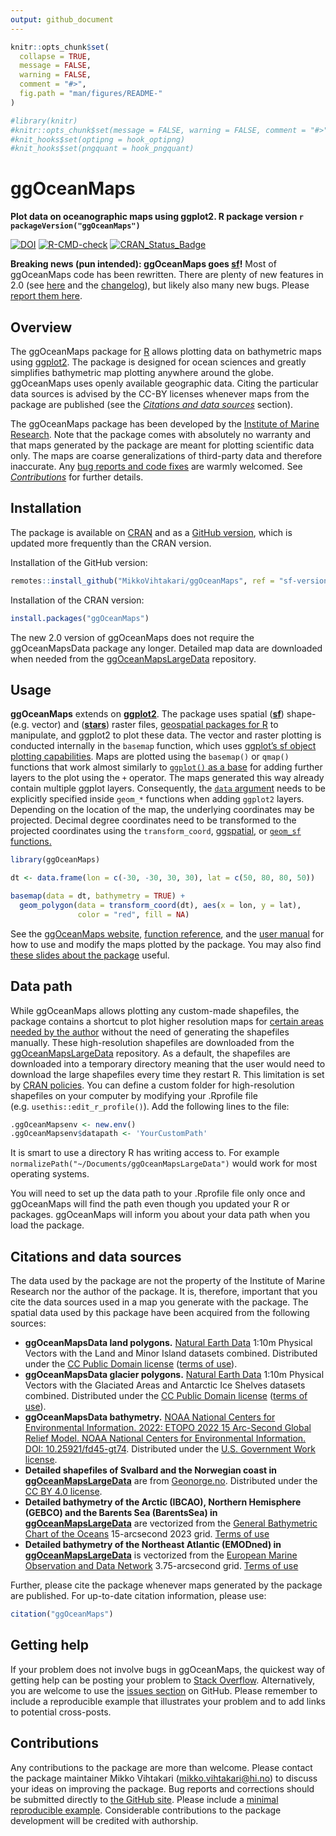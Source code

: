 ```yaml
---
output: github_document
---
```


```r
knitr::opts_chunk$set(
  collapse = TRUE,
  message = FALSE, 
  warning = FALSE,
  comment = "#>",
  fig.path = "man/figures/README-"
)
```

```r
#library(knitr)
#knitr::opts_chunk$set(message = FALSE, warning = FALSE, comment = "#>")
#knit_hooks$set(optipng = hook_optipng)
#knit_hooks$set(pngquant = hook_pngquant)
```


# ggOceanMaps
**Plot data on oceanographic maps using ggplot2. R package version `r packageVersion("ggOceanMaps")`**

<!-- badges: start -->
[![DOI](https://zenodo.org/badge/DOI/10.5281/zenodo.4554714.svg)](https://doi.org/10.5281/zenodo.4554714)
[![R-CMD-check](https://github.com/MikkoVihtakari/ggOceanMaps/workflows/R-CMD-check/badge.svg)](https://github.com/MikkoVihtakari/ggOceanMaps/actions)
[![CRAN_Status_Badge](https://www.r-pkg.org/badges/version/ggOceanMaps)](https://CRAN.R-project.org/package=ggOceanMaps)
<!-- badges: end -->

<!-- [![R-CMD-check](https://github.com/MikkoVihtakari/ggOceanMaps/workflows/R-CMD-check/badge.svg)](https://github.com/MikkoVihtakari/ggOceanMaps/actions/workflows/R-CMD-check.yaml) -->

**Breaking news (pun intended): ggOceanMaps goes [sf](https://r-spatial.github.io/sf/)!** Most of ggOceanMaps code has been rewritten. There are plenty of new features in 2.0 (see [here]() and the [changelog](https://mikkovihtakari.github.io/ggOceanMaps/news/index.html)), but likely also many new bugs. Please [report them here](https://github.com/MikkoVihtakari/ggOceanMaps/issues).

## Overview

The ggOceanMaps package for [R](https://www.r-project.org/) allows plotting data on bathymetric maps using [ggplot2](https://ggplot2.tidyverse.org/reference). The package is designed for ocean sciences and greatly simplifies bathymetric map plotting anywhere around the globe. ggOceanMaps uses openly available geographic data. Citing the particular data sources is advised by the CC-BY licenses whenever maps from the package are published (see the [*Citations and data sources*](#citations-and-data-sources) section). 

The ggOceanMaps package has been developed by the [Institute of Marine Research](https://www.hi.no/en). Note that the package comes with absolutely no warranty and that maps generated by the package are meant for plotting scientific data only. The maps are coarse generalizations of third-party data and therefore inaccurate. Any [bug reports and code fixes](https://github.com/MikkoVihtakari/ggOceanMaps/issues) are warmly welcomed. See [*Contributions*](#contributions) for further details.

## Installation

The package is available on [CRAN](https://CRAN.R-project.org/package=ggOceanMaps) and as a [GitHub version](https://github.com/MikkoVihtakari/ggOceanMaps), which is updated more frequently than the CRAN version. 

Installation of the GitHub version:

```r
remotes::install_github("MikkoVihtakari/ggOceanMaps", ref = "sf-version")
```

Installation of the CRAN version:

```r
install.packages("ggOceanMaps")
```

The new 2.0 version of ggOceanMaps does not require the ggOceanMapsData package any longer. Detailed map data are downloaded when needed from the [ggOceanMapsLargeData](#data-path) repository.

## Usage

**ggOceanMaps** extends on [**ggplot2**](http://ggplot2.tidyverse.org/reference/). The package uses spatial ([**sf**](https://r-spatial.github.io/sf/)) shape- (e.g. vector) and ([**stars**](https://r-spatial.github.io/stars/)) raster files, [geospatial packages for R](https://cran.r-project.org/web/views/Spatial.html) to manipulate, and ggplot2 to plot these data. The vector and raster plotting is conducted internally in the `basemap` function, which uses [ggplot's sf object plotting capabilities](https://ggplot2.tidyverse.org/reference/ggsf.html). Maps are plotted using the `basemap()` or `qmap()` functions that work almost similarly to [`ggplot()` as a base](https://ggplot2.tidyverse.org/reference/index.html) for adding further layers to the plot using the `+` operator. The maps generated this way already contain multiple ggplot layers. Consequently, the [`data` argument](https://ggplot2.tidyverse.org/reference/ggplot.html) needs to be explicitly specified inside `geom_*` functions when adding `ggplot2` layers. Depending on the location of the map, the underlying coordinates may be projected. Decimal degree coordinates need to be transformed to the projected coordinates using the `transform_coord`, [ggspatial](https://paleolimbot.github.io/ggspatial/), or [`geom_sf` functions.](https://ggplot2.tidyverse.org/reference/ggsf.html)

```r
library(ggOceanMaps)

dt <- data.frame(lon = c(-30, -30, 30, 30), lat = c(50, 80, 80, 50))

basemap(data = dt, bathymetry = TRUE) + 
  geom_polygon(data = transform_coord(dt), aes(x = lon, y = lat), 
               color = "red", fill = NA)
```

See the [ggOceanMaps website](https://mikkovihtakari.github.io/ggOceanMaps/index.html), [function reference](https://mikkovihtakari.github.io/ggOceanMaps/reference/index.html), and the [user manual](https://mikkovihtakari.github.io/ggOceanMaps/articles/ggOceanMaps.html) for how to use and modify the maps plotted by the package. You may also find [these slides about the package](https://aen-r-workshop.github.io/4-ggOceanMaps/ggOceanMaps_workshop.html#1) useful. 

## Data path

While ggOceanMaps allows plotting any custom-made shapefiles, the package contains a shortcut to plot higher resolution maps for [certain areas needed by the author](https://mikkovihtakari.github.io/ggOceanMaps/articles/premade-maps.html) without the need of generating the shapefiles manually. These high-resolution shapefiles are downloaded from the [ggOceanMapsLargeData](https://github.com/MikkoVihtakari/ggOceanMapsLargeData) repository. As a default, the shapefiles are downloaded into a temporary directory meaning that the user would need to download the large shapefiles every time they restart R. This limitation is set by [CRAN policies](https://cran.r-project.org/web/packages/policies.html). You can define a custom folder for high-resolution shapefiles on your computer by modifying your .Rprofile file (e.g. `usethis::edit_r_profile()`). Add the following lines to the file: 

```r
.ggOceanMapsenv <- new.env()
.ggOceanMapsenv$datapath <- 'YourCustomPath'
```

It is smart to use a directory R has writing access to. For example `normalizePath("~/Documents/ggOceanMapsLargeData")` would work for most operating systems.

You will need to set up the data path to your .Rprofile file only once and ggOceanMaps will find the path even though you updated your R or packages. ggOceanMaps will inform you about your data path when you load the package. 

## Citations and data sources

The data used by the package are not the property of the Institute of Marine Research nor the author of the package. It is, therefore, important that you cite the data sources used in a map you generate with the package. The spatial data used by this package have been acquired from the following sources:

- **ggOceanMapsData land polygons.** [Natural Earth Data](https://www.naturalearthdata.com/downloads/10m-physical-vectors/) 1:10m Physical Vectors with the Land and Minor Island datasets combined. Distributed under the [CC Public Domain license](https://creativecommons.org/publicdomain/) ([terms of use](https://www.naturalearthdata.com/about/terms-of-use/)).
- **ggOceanMapsData glacier polygons.** [Natural Earth Data](https://www.naturalearthdata.com/downloads/10m-physical-vectors/) 1:10m Physical Vectors with the Glaciated Areas and Antarctic Ice Shelves datasets combined. Distributed under the [CC Public Domain license](https://creativecommons.org/publicdomain/) ([terms of use](https://www.naturalearthdata.com/about/terms-of-use/)).
- **ggOceanMapsData bathymetry.** [NOAA National Centers for Environmental Information. 2022: ETOPO 2022 15 Arc-Second Global Relief Model. NOAA National Centers for Environmental Information. DOI: 10.25921/fd45-gt74](https://www.ncei.noaa.gov/products/etopo-global-relief-model). Distributed under the [U.S. Government Work license](https://www.usa.gov/government-works).
- **Detailed shapefiles of Svalbard and the Norwegian coast in [ggOceanMapsLargeData](https://github.com/MikkoVihtakari/ggOceanMapsLargeData)** are from [Geonorge.no](https://www.geonorge.no/). Distributed under the [CC BY 4.0 license](https://creativecommons.org/licenses/by/4.0/).
- **Detailed bathymetry of the Arctic (IBCAO), Northern Hemisphere (GEBCO) and the Barents Sea (BarentsSea) in [ggOceanMapsLargeData](https://github.com/MikkoVihtakari/ggOceanMapsLargeData)** are vectorized from the [General Bathymetric Chart of the Oceans](https://www.gebco.net/data_and_products/gridded_bathymetry_data/) 15-arcsecond 2023 grid. [Terms of use](https://www.gebco.net/data_and_products/gridded_bathymetry_data/gebco_2019/grid_terms_of_use.html)
- **Detailed bathymetry of the Northeast Atlantic (EMODned) in [ggOceanMapsLargeData](https://github.com/MikkoVihtakari/ggOceanMapsLargeData)** is vectorized from the [European Marine Observation and Data Network](https://www.emodnet-bathymetry.eu/data-products) 3.75-arcsecond grid. [Terms of use](https://www.emodnet-bathymetry.eu/home/terms-of-use)

Further, please cite the package whenever maps generated by the package are published. For up-to-date citation information, please use:

```r
citation("ggOceanMaps")
```

## Getting help

If your problem does not involve bugs in ggOceanMaps, the quickest way of getting help can be posting your problem to [Stack Overflow](https://stackoverflow.com/search?q=ggoceanmaps). Alternatively, you are welcome to use the [issues section](https://github.com/MikkoVihtakari/ggOceanMaps/issues) on GitHub. Please remember to include a reproducible example that illustrates your problem and to add links to potential cross-posts. 

## Contributions

Any contributions to the package are more than welcome. Please contact the package maintainer Mikko Vihtakari (<mikko.vihtakari@hi.no>) to discuss your ideas on improving the package. Bug reports and corrections should be submitted directly to [the GitHub site](https://github.com/MikkoVihtakari/ggOceanMaps/issues). Please include a [minimal reproducible example](https://en.wikipedia.org/wiki/Minimal_working_example). Considerable contributions to the package development will be credited with authorship. 
